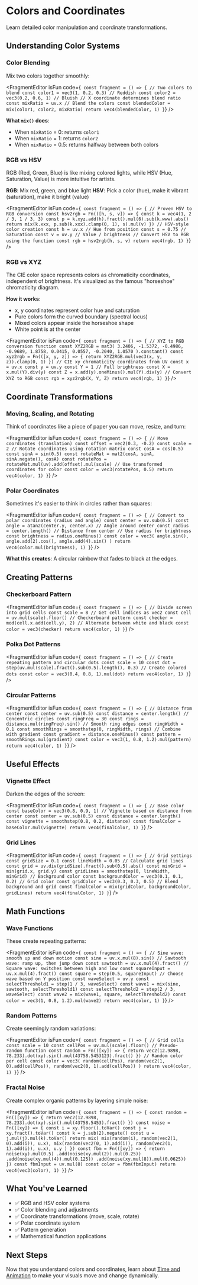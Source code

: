 # Colors and Coordinates


Learn detailed color manipulation and coordinate transformations.

## Understanding Color Systems

### Color Blending

Mix two colors together smoothly:

<FragmentEditor
        isFun
        code={`
const fragment = () => {
        // Two colors to blend
        const color1 = vec3(1, 0.2, 0.3) // Reddish
        const color2 = vec3(0.2, 0.6, 1) // Bluish
        // X coordinate determines blend ratio
        const mixRatio = uv.x
        // Blend the colors
        const blendedColor = mix(color1, color2, mixRatio)
        return vec4(blendedColor, 1)
}`}
/>

**What `mix()` does**:

- When `mixRatio` = 0: returns `color1`
- When `mixRatio` = 1: returns `color2`
- When `mixRatio` = 0.5: returns halfway between both colors

### RGB vs HSV

RGB (Red, Green, Blue) is like mixing colored lights, while HSV (Hue, Saturation, Value) is more intuitive for artists.

**RGB**: Mix red, green, and blue light
**HSV**: Pick a color (hue), make it vibrant (saturation), make it bright (value)

<FragmentEditor
        isFun
        code={`
const fragment = () => {
        // Proven HSV to RGB conversion
        const hsv2rgb = Fn(([h, s, v]) => {
                const k = vec4(1, 2 / 3, 1 / 3, 3)
                const p = k.xyz.add(h).fract().mul(6).sub(k.www).abs()
                return mix(k.xxx, p.sub(k.xxx).clamp(0, 1), s).mul(v)
        })
        // HSV-style color creation
        const h = uv.x // Hue from position
        const s = 0.75 // Saturation
        const v = uv.y // Value / brightness
        // Convert HSV to RGB using the function
        const rgb = hsv2rgb(h, s, v)
        return vec4(rgb, 1)
}`}
/>

### RGB vs XYZ

The CIE color space represents colors as chromaticity coordinates, independent of brightness. It's visualized as the famous "horseshoe" chromaticity diagram.

**How it works**:

- x, y coordinates represent color hue and saturation
- Pure colors form the curved boundary (spectral locus)
- Mixed colors appear inside the horseshoe shape
- White point is at the center

<FragmentEditor
        isFun
        code={`
const fragment = () => {
        // XYZ to RGB conversion function
        const XYZ2RGB = mat3(
                3.2406, -1.5372, -0.4986,
                -0.9689, 1.8758, 0.0415,
                0.0557, -0.2040, 1.0570
        ).constant()
        const xyz2rgb = Fn(([x, y, z]) => {
                return XYZ2RGB.mul(vec3(x, y, z)).clamp(0, 1)
        })
        // CIE xy chromaticity coordinates from UV
        const x = uv.x
        const y = uv.y
        const Y = 1 // Full brightness
        const X = x.mul(Y).div(y)
        const Z = x.add(y).oneMinus().mul(Y).div(y)
        // Convert XYZ to RGB
        const rgb = xyz2rgb(X, Y, Z)
        return vec4(rgb, 1)
}`}
/>

## Coordinate Transformations

### Moving, Scaling, and Rotating

Think of coordinates like a piece of paper you can move, resize, and turn:

<FragmentEditor
        isFun
        code={`
const fragment = () => {
        // Move coordinates (translation)
        const offset = vec2(0.3, -0.2)
        const scale = 2
        // Rotate coordinates using rotation matrix
        const cosA = cos(0.5)
        const sinA = sin(0.5)
        const rotateMat = mat2(cosA, sinA, sinA.negate(), cosA)
        const rotatePos = rotateMat.mul(uv).add(offset).mul(scale)
        // Use transformed coordinates for color
        const color = vec3(rotatePos, 0.5)
        return vec4(color, 1)
}`}
/>

### Polar Coordinates

Sometimes it's easier to think in circles rather than squares:

<FragmentEditor
        isFun
        code={`
const fragment = () => {
        // Convert to polar coordinates (radius and angle)
        const center = uv.sub(0.5)
        const angle = atan2(center.y, center.x) // Angle around center
        const radius = center.length() // Distance from center
        // Use radius for brightness
        const brightness = radius.oneMinus()
        const color = vec3(
                angle.sin(),
                angle.add(2).cos(),
                angle.add(4).sin()
        )
        return vec4(color.mul(brightness), 1)
}`}
/>

**What this creates**: A circular rainbow that fades to black at the edges.

## Creating Patterns

### Checkerboard Pattern

<FragmentEditor
        isFun
        code={`
const fragment = () => {
        // Divide screen into grid cells
        const scale = 8
        // Get cell indices as vec2
        const cell = uv.mul(scale).floor()
        // Checkerboard pattern
        const checker = mod(cell.x.add(cell.y), 2)
        // Alternate between white and black
        const color = vec3(checker)
        return vec4(color, 1)
}`}
/>

### Polka Dot Patterns

<FragmentEditor
        isFun
        code={`
const fragment = () => {
        // Create repeating pattern and circular dots
        const scale = 10
        const dot = step(uv.mul(scale).fract().sub(0.5).length(), 0.3)
        // Create colored dots
        const color = vec3(0.4, 0.8, 1).mul(dot)
        return vec4(color, 1)
}`}
/>

### Circular Patterns

<FragmentEditor
        isFun
        code={`
const fragment = () => {
        // Distance from center
        const center = uv.sub(0.5)
        const distance = center.length()
        // Concentric circles
        const ringFreq = 30
        const rings = distance.mul(ringFreq).sin()
        // Smooth ring edges
        const ringWidth = 0.1
        const smoothRings = smoothstep(0, ringWidth, rings)
        // Combine with gradient
        const gradient = distance.oneMinus()
        const pattern = smoothRings.mul(gradient)
        const color = vec3(1, 0.8, 1.2).mul(pattern)
        return vec4(color, 1)
}`}
/>

## Useful Effects

### Vignette Effect

Darken the edges of the screen:

<FragmentEditor
        isFun
        code={`
const fragment = () => {
        // Base color
        const baseColor = vec3(0.8, 0.9, 1)
        // Vignette based on distance from center
        const center = uv.sub(0.5)
        const distance = center.length()
        const vignette = smoothstep(0.8, 0.2, distance)
        const finalColor = baseColor.mul(vignette)
        return vec4(finalColor, 1)
}`}
/>

### Grid Lines

<FragmentEditor
        isFun
        code={`
const fragment = () => {
        // Grid settings
        const gridSize = 0.1
        const lineWidth = 0.05
        // Calculate grid lines
        const grid = uv.div(gridSize).fract().sub(0.5).abs()
        const minGrid = min(grid.x, grid.y)
        const gridLines = smoothstep(0, lineWidth, minGrid)
        // Background color
        const backgroundColor = vec3(0.1, 0.1, 0.2)
        // Grid color
        const gridColor = vec3(0.3, 0.3, 0.5)
        // Blend background and grid
        const finalColor = mix(gridColor, backgroundColor, gridLines)
        return vec4(finalColor, 1)
}`}
/>

## Math Functions

### Wave Functions

These create repeating patterns:

<FragmentEditor
        isFun
        code={`
const fragment = () => {
        // Sine wave: smooth up and down motion
        const sine = uv.x.mul(8).sin()
        // Sawtooth wave: ramp up, then jump down
        const sawtooth = uv.x.mul(4).fract()
        // Square wave: switches between high and low
        const squareInput = uv.x.mul(4).fract()
        const square = step(0.5, squareInput)
        // Choose wave based on Y position
        const waveSelect = uv.y
        const selectThreshold1 = step(1 / 3, waveSelect)
        const wave1 = mix(sine, sawtooth, selectThreshold1)
        const selectThreshold2 = step(2 / 3, waveSelect)
        const wave2 = mix(wave1, square, selectThreshold2)
        const color = vec3(1, 0.8, 1.2).mul(wave2)
        return vec4(color, 1)
}`}
/>

### Random Patterns

Create seemingly random variations:

<FragmentEditor
        isFun
        code={`
const fragment = () => {
        // Grid cells
        const scale = 10
        const cellPos = uv.mul(scale).floor()
        // Pseudo-random function
        const random = Fn(([xy]) => {
                return vec2(12.9898, 78.233).dot(xy).sin().mul(43758.5453123).fract()
        })
        // Random color per cell
        const color = vec3(
                random(cellPos),
                random(vec2(1, 0).add(cellPos)),
                random(vec2(0, 1).add(cellPos))
        )
        return vec4(color, 1)
}`}
/>

### Fractal Noise

Create complex organic patterns by layering simple noise:

<FragmentEditor
        isFun
        code={`
const fragment = () => {
        const random = Fn(([xy]) => {
                return vec2(12.9898, 78.233).dot(xy).sin().mul(43758.5453).fract()
        })
        const noise = Fn(([xy]) => {
                const i = xy.floor().toVar()
                const j = xy.fract().toVar()
                const k = j.sub(2).negate()
                const u = j.mul(j).mul(k).toVar()
                return mix(
                        mix(random(i), random(vec2(1, 0).add(i)), u.x),
                        mix(random(vec2(0, 1).add(i)), random(vec2(1, 1).add(i)), u.x),
                        u.y
                )
        })
        const fbm = Fn(([xy]) => {
                return noise(xy).mul(0.5)
                        .add(noise(xy.mul(2)).mul(0.25))
                        .add(noise(xy.mul(4)).mul(0.125))
                        .add(noise(xy.mul(8)).mul(0.0625))
        })
        const fbmInput = uv.mul(8)
        const color = fbm(fbmInput)
        return vec4(vec3(color), 1)
}`}
/>

## What You've Learned

- ✅ RGB and HSV color systems
- ✅ Color blending and adjustments
- ✅ Coordinate transformations (move, scale, rotate)
- ✅ Polar coordinate system
- ✅ Pattern generation
- ✅ Mathematical function applications

## Next Steps

Now that you understand colors and coordinates, learn about [Time and Animation](03-time-animation.mdx) to make your visuals move and change dynamically.
